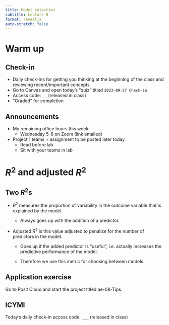 ```yaml
---
title: Model selection
subtitle: Lecture 8
format: revealjs
auto-stretch: false
---
```


# Warm up

## Check-in

-   Daily check-ins for getting you thinking at the beginning of the class and reviewing recent/important concepts
-   Go to Canvas and open today's "quiz" titled `2023-09-27 Check-in`
-   Access code: `__` (released in class) <!-- parsimonious -->
-   "Graded" for completion

## Announcements {.smaller}

-   My remaining office hours this week:
    -   Wednesday 5-6 on Zoom (link emailed)
-   Project 1 teams + assignment to be posted later today
    -   Read before lab
    -   Sit with your teams in lab

# $R^2$ and adjusted $R^2$

## Two $R^2$s

-   $R^2$ measures the proportion of variability in the outcome variable that is explained by the model.

    -   Always goes up with the addition of a predictor.

-   Adjusted $R^2$ is this value adjusted to penalize for the number of predictors in the model.

    -   Goes up if the added predictor is "useful", i.e. actually increases the predictive performance of the model.

    -   Therefore we use this metric for choosing between models.

## Application exercise

Go to Posit Cloud and start the project titled ae-08-Tips.

::: callout-note
## ICYMI

Today's daily check-in access code: `___` (released in class)
:::

